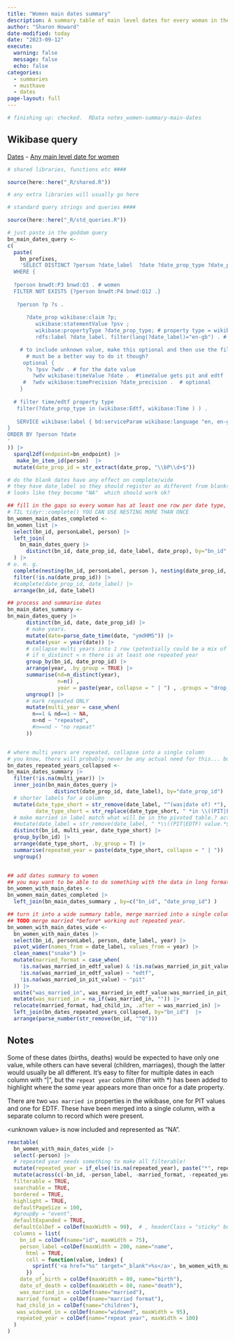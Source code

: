 ```yaml
---
title: "Women main dates summary"
description: A summary table of main level dates for every woman in the wikibase
author: "Sharon Howard"
date-modified: today
date: "2023-09-12"
execute: 
  warning: false
  message: false
  echo: false 
categories: 
  - summaries
  - musthave
  - dates
page-layout: full
---
```


```r
# finishing up: checked.  RData notes_women-summary-main-dates
```


## Wikibase query

[Dates](https://beyond-notability.wikibase.cloud/wiki/Project:SPARQL/examples#Dates) - [Any main level date for women](https://beyond-notability.wikibase.cloud/wiki/Project:SPARQL/examples#Any_main_level_date_for_women)


```r

# shared libraries, functions etc ####

source(here::here("_R/shared.R"))

# any extra libraries will usually go here 

# standard query strings and queries ####

source(here::here("_R/std_queries.R"))


```

```r
# just paste in the goddam query
bn_main_dates_query <-
c(
  paste(
    bn_prefixes,
    'SELECT DISTINCT ?person ?date_label  ?date ?date_prop_type ?date_prop
  WHERE {
  
  ?person bnwdt:P3 bnwd:Q3 . # women
  FILTER NOT EXISTS {?person bnwdt:P4 bnwd:Q12 .}      
  
   ?person ?p ?s .
   
      ?date_prop wikibase:claim ?p;    	
         wikibase:statementValue ?psv ;  
         wikibase:propertyType ?date_prop_type; # property type = wikibase:Time OR wikibase:Edtf
         rdfs:label ?date_label. filter(lang(?date_label)="en-gb") . # what kind of date it is

    # to include unknown value, make this optional and then use the filter . uv will be blank rows.
      # must be a better way to do it though?
     optional { 
      ?s ?psv ?wdv . # for the date value
        ?wdv wikibase:timeValue ?date .  #timeValue gets pit and edtf
     #  ?wdv wikibase:timePrecision ?date_precision .  # optional
    }
  
  # filter time/edtf property type
   filter(?date_prop_type in (wikibase:Edtf, wikibase:Time ) ) .  
  
   SERVICE wikibase:label { bd:serviceParam wikibase:language "en, en-gb". }
}
ORDER BY ?person ?date
'
)) |>
  sparql2df(endpoint=bn_endpoint) |>
   make_bn_item_id(person)  |>
  mutate(date_prop_id = str_extract(date_prop, "\\bP\\d+$"))
```

```r
# do the blank dates have any effect on complete/wide
# they have date_label so they should register as different from blanks
# looks like they become "NA"  which should work ok?
```


```r
## fill in the gaps so every woman has at least one row per date type, empty if they didn't have a date
# TIL tidyr::complete() YOU CAN USE NESTING MORE THAN ONCE
bn_women_main_dates_completed <-
bn_women_list |>
  select(bn_id, personLabel, person) |>
  left_join(
    bn_main_dates_query |>
      distinct(bn_id, date_prop_id, date_label, date_prop), by="bn_id"
  ) |>
# o. m. g.
  complete(nesting(bn_id, personLabel, person ), nesting(date_prop_id, date_label, date_prop)) |>
  filter(!is.na(date_prop_id)) |>
  #complete(date_prop_id, date_label) |>
  arrange(bn_id, date_label)  

## process and summarise dates
bn_main_dates_summary <-
bn_main_dates_query |>
      distinct(bn_id, date, date_prop_id) |>
      # make years. 
      mutate(date=parse_date_time(date, "ymdHMS")) |>
      mutate(year = year(date)) |>
      # collapse multi years into 1 row (potentially could be a mix of repeat and unique)
      # if n_distinct < n there is at least one repeated year
      group_by(bn_id, date_prop_id) |>
      arrange(year, .by_group = TRUE) |>
      summarise(nd=n_distinct(year), 
                n=n() ,
                year = paste(year, collapse = " | ") , .groups = "drop_last") |>
      ungroup() |>
      # mark repeated ONLY
      mutate(multi_year = case_when(
        n==1 & nd==1 ~ NA,
        n>nd ~ "repeated",
        #n==nd ~ "no repeat"
      ))


# where multi years are repeated, collapse into a single column
# you know, there will probably never be any actual need for this... but just in case
bn_dates_repeated_years_collapsed <-
bn_main_dates_summary |>
  filter(!is.na(multi_year)) |>
  inner_join(bn_main_dates_query |>
               distinct(date_prop_id, date_label), by="date_prop_id") |>
  # shorter labels for a column
  mutate(date_type_short = str_remove(date_label, "^(was|date of) *"),
         date_type_short = str_replace(date_type_short, " *in \\((PIT|EDTF).*$", " \\1")) |>
  # make married in label match what will be in the pivoted table.? actually i don't think you'll need it
  #mutate(date_label = str_remove(date_label, " *\\((PIT|EDTF) value.*$")) |>
  distinct(bn_id, multi_year, date_type_short) |>
  group_by(bn_id) |>
  arrange(date_type_short, .by_group = T) |>
  summarise(repeated_year = paste(date_type_short, collapse = " | ")) |>
  ungroup()


## add dates summary to women
## you may want to be able to do something with the data in long format, so do wider in a separate step.
bn_women_with_main_dates <-
bn_women_main_dates_completed |>
  left_join(bn_main_dates_summary , by=c("bn_id", "date_prop_id") ) 

## turn it into a wide summary table, merge married into a single column
## TODO merge married *before* working out repeated year.
bn_women_with_main_dates_wide <-
  bn_women_with_main_dates |>
  select(bn_id, personLabel, person, date_label, year) |>
  pivot_wider(names_from = date_label, values_from = year) |>
  clean_names("snake") |>
  mutate(married_format = case_when(
    !is.na(was_married_in_edtf_value) & !is.na(was_married_in_pit_value) ~ "both",
    !is.na(was_married_in_edtf_value) ~ "edtf",
    !is.na(was_married_in_pit_value) ~ "pit"
  )) |>
  unite("was_married_in", was_married_in_edtf_value:was_married_in_pit_value, na.rm = T, sep=" || ") |>
  mutate(was_married_in = na_if(was_married_in, "")) |>
  relocate(married_format, had_child_in, .after = was_married_in) |>
  left_join(bn_dates_repeated_years_collapsed, by="bn_id")  |>
  arrange(parse_number(str_remove(bn_id, "^Q")))
```

## Notes


Some of these dates (births, deaths) would be expected to have only one value, while others can have several (children, marriages), though the latter would usually be all different. It's easy to filter for multiple dates in each column with "|", but the `repeat year` column (filter with \*) has been added to highlight where the *same* year appears more than once for a date property.

There are two `was married in` properties in the wikibase, one for PIT values and one for EDTF. These have been merged into a single column, with a separate column to record which were present.

&lt;unknown value&gt; is now included and represented as "NA".



```r

reactable(
  bn_women_with_main_dates_wide |>
  select(-person) |> 
  # repeated year needs something to make all filterable!
  mutate(repeated_year = if_else(!is.na(repeated_year), paste("*", repeated_year), repeated_year ) ) |> 
  mutate(across(c(-bn_id, -person_label, -married_format, -repeated_year), ~replace_na(.,"-"))) ,
  filterable = TRUE,
  searchable = TRUE,
  bordered = TRUE,
  highlight = TRUE,
  defaultPageSize = 100,
  #groupBy = "event",
  defaultExpanded = TRUE,
  defaultColDef = colDef(maxWidth = 90),  # , headerClass = "sticky" but i think it has to be fixed height to use this
  columns = list(
    bn_id = colDef(name="id", maxWidth = 75),
    person_label =colDef(maxWidth = 200, name="name",
      html = TRUE,
      cell = function(value, index) {
        sprintf('<a href="%s" target="_blank">%s</a>', bn_women_with_main_dates_wide$person[index], value)
      })   ,
    date_of_birth = colDef(maxWidth = 80, name="birth"),
    date_of_death = colDef(maxWidth = 80, name="death"),
    was_married_in = colDef(name="married"),
   married_format = colDef(name="married format"),
   had_child_in = colDef(name="children"),
   was_widowed_in = colDef(name="widowed", maxWidth = 95),
   repeated_year = colDef(name="repeat year", maxWidth = 100)
  )
)
```
